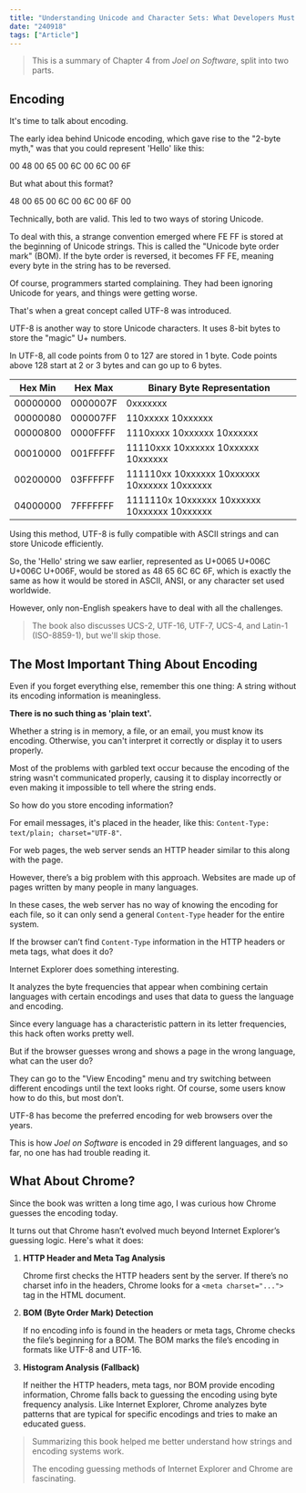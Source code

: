 ```yaml
---
title: "Understanding Unicode and Character Sets: What Developers Must Know, Part 2"
date: "240918"
tags: ["Article"]
---
```


> This is a summary of Chapter 4 from _Joel on Software_, split into two parts.

## Encoding

It's time to talk about encoding.

The early idea behind Unicode encoding, which gave rise to the "2-byte myth," was that you could represent 'Hello' like this:

00 48 00 65 00 6C 00 6C 00 6F

But what about this format?

48 00 65 00 6C 00 6C 00 6F 00

Technically, both are valid. This led to two ways of storing Unicode.

To deal with this, a strange convention emerged where FE FF is stored at the beginning of Unicode strings. This is called the "Unicode byte order mark" (BOM). If the byte order is reversed, it becomes FF FE, meaning every byte in the string has to be reversed.

Of course, programmers started complaining. They had been ignoring Unicode for years, and things were getting worse.

That's when a great concept called UTF-8 was introduced.

UTF-8 is another way to store Unicode characters. It uses 8-bit bytes to store the "magic" U+ numbers.

In UTF-8, all code points from 0 to 127 are stored in 1 byte. Code points above 128 start at 2 or 3 bytes and can go up to 6 bytes.

| Hex Min  | Hex Max  | Binary Byte Representation                   |
| -------- | -------- | -------------------------------------------- |
| 00000000 | 0000007F | 0xxxxxxx                                     |
| 00000080 | 000007FF | 110xxxxx 10xxxxxx                            |
| 00000800 | 0000FFFF | 1110xxxx 10xxxxxx 10xxxxxx                   |
| 00010000 | 001FFFFF | 11110xxx 10xxxxxx 10xxxxxx 10xxxxxx          |
| 00200000 | 03FFFFFF | 111110xx 10xxxxxx 10xxxxxx 10xxxxxx 10xxxxxx |
| 04000000 | 7FFFFFFF | 1111110x 10xxxxxx 10xxxxxx 10xxxxxx 10xxxxxx |

Using this method, UTF-8 is fully compatible with ASCII strings and can store Unicode efficiently.

So, the 'Hello' string we saw earlier, represented as U+0065 U+006C U+006C U+006F, would be stored as 48 65 6C 6C 6F, which is exactly the same as how it would be stored in ASCII, ANSI, or any character set used worldwide.

However, only non-English speakers have to deal with all the challenges.

> The book also discusses UCS-2, UTF-16, UTF-7, UCS-4, and Latin-1 (ISO-8859-1), but we'll skip those.

## The Most Important Thing About Encoding

Even if you forget everything else, remember this one thing: A string without its encoding information is meaningless.

**There is no such thing as 'plain text'.**

Whether a string is in memory, a file, or an email, you must know its encoding. Otherwise, you can't interpret it correctly or display it to users properly.

Most of the problems with garbled text occur because the encoding of the string wasn't communicated properly, causing it to display incorrectly or even making it impossible to tell where the string ends.

So how do you store encoding information?

For email messages, it's placed in the header, like this: `Content-Type: text/plain; charset="UTF-8"`.

For web pages, the web server sends an HTTP header similar to this along with the page.

However, there’s a big problem with this approach. Websites are made up of pages written by many people in many languages.

In these cases, the web server has no way of knowing the encoding for each file, so it can only send a general `Content-Type` header for the entire system.

If the browser can’t find `Content-Type` information in the HTTP headers or meta tags, what does it do?

Internet Explorer does something interesting.

It analyzes the byte frequencies that appear when combining certain languages with certain encodings and uses that data to guess the language and encoding.

Since every language has a characteristic pattern in its letter frequencies, this hack often works pretty well.

But if the browser guesses wrong and shows a page in the wrong language, what can the user do?

They can go to the "View Encoding" menu and try switching between different encodings until the text looks right. Of course, some users know how to do this, but most don’t.

UTF-8 has become the preferred encoding for web browsers over the years.

This is how _Joel on Software_ is encoded in 29 different languages, and so far, no one has had trouble reading it.

## What About Chrome?

Since the book was written a long time ago, I was curious how Chrome guesses the encoding today.

It turns out that Chrome hasn’t evolved much beyond Internet Explorer’s guessing logic. Here's what it does:

1. **HTTP Header and Meta Tag Analysis**

   Chrome first checks the HTTP headers sent by the server. If there’s no charset info in the headers, Chrome looks for a `<meta charset="...">` tag in the HTML document.

2. **BOM (Byte Order Mark) Detection**

   If no encoding info is found in the headers or meta tags, Chrome checks the file’s beginning for a BOM. The BOM marks the file’s encoding in formats like UTF-8 and UTF-16.

3. **Histogram Analysis (Fallback)**

   If neither the HTTP headers, meta tags, nor BOM provide encoding information, Chrome falls back to guessing the encoding using byte frequency analysis. Like Internet Explorer, Chrome analyzes byte patterns that are typical for specific encodings and tries to make an educated guess.

> Summarizing this book helped me better understand how strings and encoding systems work.
>
> The encoding guessing methods of Internet Explorer and Chrome are fascinating.

